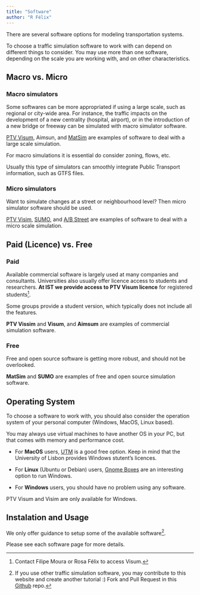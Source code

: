 ```yaml
---
title: "Software"
author: "R Félix"
---
```


There are several software options for modeling transportation systems.

To choose a traffic simulation software to work with can depend on different things to consider. You may use more than one software, depending on the scale you are working with, and on other characteristics.

## Macro vs. Micro 

### Macro simulators

Some softwares can be more appropriated if using a large scale, such as regional or city-wide area. For instance, the traffic impacts on the development of a new centrality (hospital, airport), or in the introduction of a new bridge or freeway can be simulated with macro simulator software.

[PTV Visum](visum.qmd), Aimsun, and [MatSim](matsim.qmq) are examples of software to deal with a large scale simulation.

For macro simulations it is essential do consider zoning, flows, etc.

Usually this type of simulators can smoothly integrate Public Transport information, such as GTFS files.

### Micro simulators

Want to simulate changes at a street or neighbourhood level? Then micro simulator software should be used.

[PTV Visim](vissim.qmd), [SUMO](sumo.qmd), and [A/B Street](https://a-b-street.github.io/docs/software/abstreet.html) are examples of software to deal with a micro scale simulation.

## Paid (Licence) vs. Free

### Paid

Available commercial software is largely used at many companies and consultants. Universities also usually offer licence access to students and researchers. **At IST we provide access to PTV Visum licence** for registered students[^1].

[^1]: Contact Filipe Moura or Rosa Félix to access Visum.

Some groups provide a student version, which typically does not include all the features.

**PTV Vissim** and **Visum**, and **Aimsum** are examples of commercial simulation software.

### Free

Free and open source software is getting more robust, and should not be overlooked.

**MatSim** and **SUMO** are examples of free and open source simulation software.

## Operating System

To choose a software to work with, you should also consider the operation system of your personal computer (Windows, MacOS, Linux based).

You may always use virtual machines to have another OS in your PC, but that comes with memory and performance cost.

-   For **MacOS** users, [UTM](https://getutm.app/) is a good free option. Keep in mind that the University of Lisbon provides Windows stutent's licences.

-   For **Linux** (Ubuntu or Debian) users, [Gnome Boxes](https://apps.gnome.org/Boxes/) are an interesting option to run Windows.

-   For **Windows** users, you should have no problem using any software.

PTV Visum and Visim are only available for Windows.

## Instalation and Usage

We only offer guidance to setup some of the available software[^2].

[^2]: If you use other traffic simulation software, you may contribute to this website and create another tutorial :) Fork and Pull Request in this [Github](https://github.com/U-Shift/Traffic-Simulation-Models) repo.

Please see each software page for more details.
